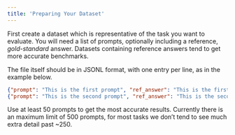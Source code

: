 ```yaml
---
title: 'Preparing Your Dataset'
---
```


First create a dataset which is representative of the task you want to evaluate.
You will need a list of prompts, optionally including a reference, *gold-standard* answer. 
Datasets containing reference answers tend to get more accurate benchmarks.

The file itself should be in JSONL format, with one entry per line, as in the example below.

```json
{"prompt": "This is the first prompt", "ref_answer": "This is the first reference answer"}
{"prompt": "This is the second prompt", "ref_answer": "This is the second reference answer"}
```

Use at least 50 prompts to get the most accurate results. Currently there is an maximum 
limit of 500 prompts, for most tasks we don’t tend to see much extra detail past ~250.
